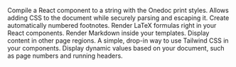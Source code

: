<Cards><Card title="compile" icon="code" href="components/compile">
    Compile a React component to a string with the Onedoc print styles.
  </Card><Card title="CSS" icon="css3-alt" href="components/css">
    Allows adding CSS to the document while securely parsing and escaping it.
  </Card><Card title="Footnote" icon="info" href="components/footnote">
    Create automatically numbered footnotes.
  </Card><Card title="LaTeX" icon="square-root-variable" href="components/latex">
    Render LaTeX formulas right in your React components.
  </Card><Card title="Markdown" icon="markdown" href="components/markdown">
    Render Markdown inside your templates.
  </Card><Card title="Shell" icon="border-all" href="components/shell">
    Display content in other page regions.
  </Card><Card title="Tailwind" icon="wind" href="components/tailwind">
    A simple, drop-in way to use Tailwind CSS in your components.
  </Card><Card title="Variables" icon="subscript" href="components/variables">
    Display dynamic values based on your document, such as page numbers and running headers.
  </Card></Cards>